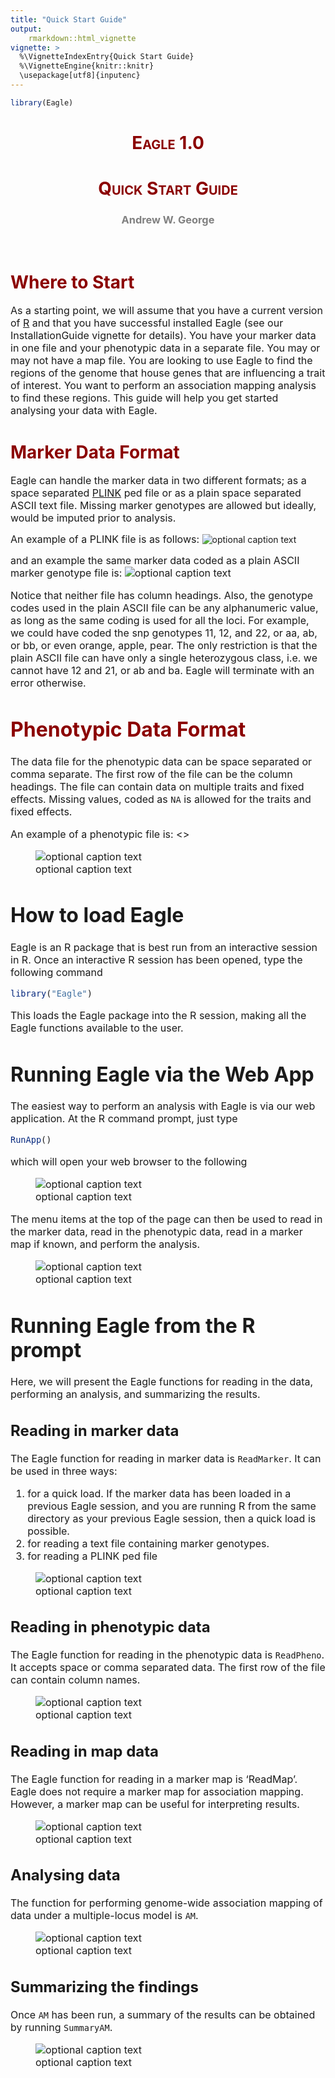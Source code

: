 ```yaml
---
title: "Quick Start Guide"
output:
    rmarkdown::html_vignette
vignette: >
  %\VignetteIndexEntry{Quick Start Guide}
  %\VignetteEngine{knitr::knitr}
  \usepackage[utf8]{inputenc}
---
```




```r
library(Eagle)
```
<font style="color:darkred; font-variant: small-caps"><center> <h1>Eagle 1.0</h1> </center>
<center> <h1>Quick Start Guide</h1> </center></font>
<font style="color:grey"> <center> <h3>Andrew W. George</h3> </center></font>
<br>

<font style="color:darkred"> <h1> Where to Start </h1></font>
<font size="3"> As a starting point, we will assume that you have a current version of  [R](https://www.r-project.org/about.html) and that you have successful installed Eagle (see our InstallationGuide vignette for details). You have your marker data in one 
file and your phenotypic data in a separate file. You may or may not have a map file. You are looking to use Eagle to find the regions of the genome that house genes that are influencing a trait of interest. You want to perform an association mapping analysis to find these regions. This guide will help you get started analysing your data with Eagle. </font>

<font style="color:darkred"> <h1> Marker Data Format </h1> </font>

<font size="3"> Eagle can handle the marker data in two different formats; as a  space separated
[PLINK](https://www.cog-genomics.org/plink/1.9/) ped file or as a plain space separated ASCII text file. Missing 
marker genotypes are allowed but ideally, would be imputed prior to analysis. 

An example of a PLINK file is as follows:
 </font>
![optional caption text](images/QS_PLINK.jpg)


<font size="3"> and an example the same marker data coded as a plain ASCII marker genotype file is:
![optional caption text](images/QS_plaintext.jpg)

<font size="3"> Notice that neither file has column headings. Also, the genotype codes used in the plain ASCII file can be any alphanumeric value, as long as the same coding is used for all the loci. For example, we could have coded the snp genotypes 11, 12, and 22, or aa, ab, or bb, or even orange, apple, pear. The only restriction is that the plain ASCII file can  have only a single heterozygous class, i.e. we cannot have 12 and 21, or ab and ba. Eagle will terminate with an error otherwise. 
</font>

<font style="color:darkred"> <h1> Phenotypic Data Format </h1> </font>

<font size="3">The data file for the phenotypic data can be space separated or comma separate. The first row of the file can be the column headings. The file can contain data on multiple traits and fixed effects. Missing values, coded as `NA` is allowed for the traits
and fixed effects. 

An example of a phenotypic file is:
<\font>


![optional caption text](images/QS_pheno.jpg)



# How to load Eagle

Eagle is an R package that is best run from an interactive session in R. Once an interactive R session has been opened, type the following command

```r
library("Eagle")
```

This loads the Eagle package into the R session, making all the Eagle functions available to the user. 


# Running Eagle via the Web App

The easiest way to perform an analysis with Eagle is via our web application. At the R command prompt, 
just type

```r
RunApp()
```
which will open your web browser to the following 

![optional caption text](images/QS_home.png)

The menu items at the top of the page can then be used to read in the marker data, read in the
phenotypic data, read in a marker map if known, and perform the analysis. 


![optional caption text](images/QS_shinypages.jpg)


# Running Eagle from the R prompt

Here, we will present the Eagle functions 
for reading in the data, performing an analysis, and 
summarizing the results. 

## Reading in marker data
The Eagle function for reading in marker data is `ReadMarker`. 
It can be used in three ways:

1. for a quick load. If the marker data has been loaded in a previous Eagle session, and you are running R from the same directory as your previous Eagle session, then a quick load is possible.  
2. for reading a text file containing marker genotypes.
3. for reading a PLINK ped file

![optional caption text](images/QS_ReadMarker.jpg)



## Reading in phenotypic data

The Eagle function for reading in the phenotypic data is `ReadPheno`. It accepts 
space or comma separated data. The first row of the file can contain column names. 

![optional caption text](images/QS_ReadPheno.jpg)

## Reading in map data

The Eagle function for reading in a marker map is 'ReadMap'. 
Eagle does not require a marker map for association mapping. However,
a marker map can be useful for interpreting results. 

![optional caption text](images/QS_ReadMap.jpg)

## Analysing data 

The function for performing genome-wide association mapping of data 
under a multiple-locus model is `AM`. 

![optional caption text](images/QS_AM.jpg)

## Summarizing the findings

Once `AM` has been run, a summary of the results can be obtained by running 
`SummaryAM`. 



![optional caption text](images/QS_SummaryAM.jpg)


